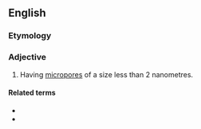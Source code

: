 ==English==

===Etymology===
{{prefix|en|micro|porous}}

===Adjective===
{{wikipedia|microporous material}}
{{en-adj|?}}

# {{lb|en|of a material}} Having [[micropore]]s of a size less than 2 nanometres.

====Related terms====
* {{l|en|mesoporous}}
* {{l|en|macroporous}}